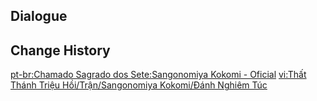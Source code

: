 {{Genius Invokation TCG Stage
|title        = Sangonomiya Kokomi: Serious
|type         = Serious Showdown
|group        = Invitation Board
|character    = Sangonomiya Kokomi
|requirement  = 7
|introduction = "This will be a good opportunity to test the line of thinking behind my deck."<br>{{Color|bp|Special Rule: "Sangonomiya Kokomi" starts with the Talent Card "Tamanooya's Casket" equipped.}}
|objective_1  = Achieve victory
|reward_1     = Lucky Coin*1000
|lineup       = Sangonomiya Kokomi;Xingqiu;Yoimiya
|action       = Tamakushi Casket;Tamakushi Casket;Wine-Stained Tricorne;Wine-Stained Tricorne;Skyward Atlas;Skyward Atlas;Elemental Resonance: Woven Waters;Elemental Resonance: Woven Waters;Elemental Resonance: Soothing Water;Elemental Resonance: Soothing Water;Heart of Depth;Heart of Depth;Liu Su;Liu Su;Knights of Favonius Library;Knights of Favonius Library;Toss-Up;Toss-Up;Strategize;Strategize;Chef Mao;Chef Mao;NRE;NRE;Sweet Madame;Sweet Madame;Mushroom Pizza;Mushroom Pizza;Mondstadt Hash Brown;Mondstadt Hash Brown;
}}

==Dialogue==
{{Transclude|Genius Invokation TCG/Stage/Sangonomiya Kokomi|Serious Showdown}}

==Change History==
{{Change History|3.5}}

[[pt-br:Chamado Sagrado dos Sete:Sangonomiya Kokomi - Oficial]]
[[vi:Thất Thánh Triệu Hồi/Trận/Sangonomiya Kokomi/Đánh Nghiêm Túc]]